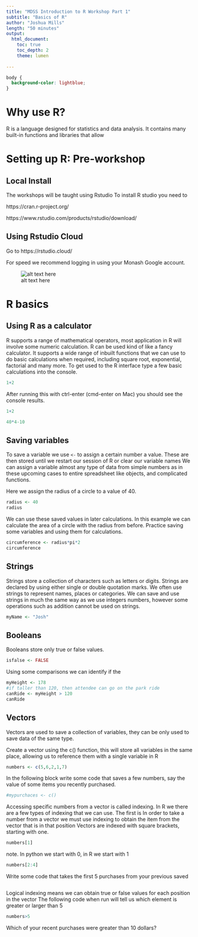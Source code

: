 ```yaml
---
title: "MDSS Introduction to R Workshop Part 1"
subtitle: "Basics of R"
author: "Joshua Mills"
length: "50 minutes"
output:
  html_document:
    toc: true
    toc_depth: 2
    theme: lumen
    
---
```



```css
body {
  background-color: lightblue;
}

```

# Why use R?

R is a language designed for statistics and data analysis. It contains many built-in functions and libraries that allow 



# Setting up R: Pre-workshop

## Local Install

The workshops will be taught using Rstudio
To install R studio you need to 

https://cran.r-project.org/

https://www.rstudio.com/products/rstudio/download/


## Using Rstudio Cloud

Go to https://rstudio.cloud/

For speed we recommend logging in using your Monash Google account.


![alt text here](Capture.PNG)



# R basics


## Using R as a calculator


R supports a  range of mathematical operators, most application in R will involve some numeric calculation. R can be used kind of like a fancy calculator. It supports a wide range of inbuilt functions that we can use to do basic calculations when required, including square root, exponential, factorial and many more. To get used to the R interface type a few basic calculations into the console. 
```r
1+2
```
After running this with ctrl-enter (cmd-enter on Mac) you should see the console results. 
```r
1+2
```

```r
40*4-10
```

## Saving variables 

To save a variable we use `<-` to assign a certain number a value. These are then stored until we restart our session of R or clear our variable names We can assign a variable almost any type of data from simple numbers as in these upcoming cases to entire spreadsheet like objects, and complicated functions. 

Here we assign the radius of a circle to a value of 40.

```r
radius <- 40
radius
```


We can use these saved values in later calculations. 
In this example we can calculate the area of a circle with the radius from before. 
Practice saving some variables and using them for calculations. 

```r
circumference <- radius*pi*2
circumference
```


## Strings
Strings store a collection of characters such as letters or digits. Strings are declared by using either single or double quotation marks. We often use strings to represent names, places or categories. We can save and use strings in much the same way as we use integers numbers, however some operations such as addition cannot be used on strings. 

```r
myName <- "Josh"
```


## Booleans

Booleans store only true or false values.

```r
isfalse <- FALSE
```


Using some comparisons we can identify if the 
```r
myHeight <- 178
#if taller than 120, then attendee can go on the park ride
canRide <- myHeight > 120
canRide
```


## Vectors

Vectors are used to save a collection of variables, they can be only used to save data of the same type.

Create a vector using the c() function, this will store all variables in the same place, allowing us to reference them with a single variable in R
```r
numbers <- c(5,6,2,1,7)
```


In the following block write some code that saves a few numbers, say the value of some items you recently purchased.
```r
#mypurchaces <- c()
```

Accessing specific numbers from a vector is called indexing. In R we there are a few types of indexing that we can use. The first is 
In order to take a number from a vector we must use indexing to obtain the item from the vector that is in that position
Vectors are indexed with square brackets, starting with one. 



```r
numbers[1]
```
note. In python we start with 0, in R we start with 1

```r
numbers[2:4]
```
Write some code that takes the first 5 purchases from your previous saved 
```r

```


Logical indexing means we can obtain true or false values for each position in the vector
The following code when run will tell us which element is greater or larger than 5
```r
numbers>5

```
Which of your recent purchases were greater than 10 dollars?
